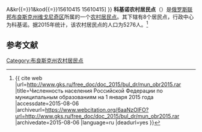 {{Infobox Settlement
| official_name = 科基诺农村居民点
| native_name = Кокинское сельское поселение
| settlement_type = [[农村居民点|农村居民点]]
| subdivision_type = [[国家|国家]]
| subdivision_type1 = [[州_(俄罗斯)|州]]
| subdivision_type2 = [[区_(苏联)|区]]
| subdivision_name = {{RUS}}
| subdivision_name1 = [[布良斯克州|布良斯克州]]
| subdivision_name2 = [[维戈尼奇区|维戈尼奇区]]
| seat_type = 行政中心
| seat = 科基诺
| population_as_of=2015
| population_footnotes = <ref name=stat />
| population_total = 5276
| coordinates_display = inline,title
| latd =  | latm =  | lats =  | latNS = N
| longd =  | longm =  | longs =  | longEW = E
| timezone = [[莫斯科时间|MSK]]
| utc_offset = +3
| blank_name = [[俄罗斯市政土地区划代码|OKTMO编码]]
| blank_info = [http://classif.spb.ru/classificators/view/tma.php?st{{=}}A&kr{{=}}1&kod{{=}}15610415 15610415]
}}
'''科基诺农村居民点'''（{{lang-ru|Кокинское сельское поселение}}）是[[俄罗斯联邦|俄罗斯联邦]][[布良斯克州|布良斯克州]][[维戈尼奇区|维戈尼奇区]]所属的一个[[农村居民点|农村居民点]]。其下辖有8个居民点，行政中心为科基诺。据2015年统计，该农村居民点的人口为5276人。<ref name=stat>{{ cite web |url=http://www.gks.ru/free_doc/doc_2015/bul_dr/mun_obr2015.rar |title=Численность населения Российской Федерации по муниципальным образованиям на 1 января 2015 года |accessdate=2015-08-06 |archiveurl=https://www.webcitation.org/6aaNzOlFO?url=http://www.gks.ru/free_doc/doc_2015/bul_dr/mun_obr2015.rar |archivedate=2015-08-06 |language=ru |deadurl=yes }}</ref>

== 参考文献 ==
{{reflist}}

{{Russia-stub}}

[[Category:布良斯克州农村居民点|Category:布良斯克州农村居民点]]